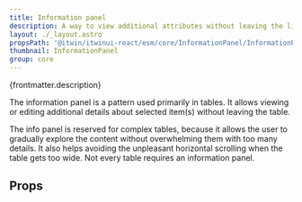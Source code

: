 ```yaml
---
title: Information panel
description: A way to view additional attributes without leaving the list of items.
layout: ./_layout.astro
propsPath: '@itwin/itwinui-react/esm/core/InformationPanel/InformationPanel.d.ts'
thumbnail: InformationPanel
group: core
---
```



<p>{frontmatter.description}</p>

<Placeholder componentPageName='core-informationpanel' />

<LiveExample src='InformationPanel.main.tsx'>
  <AllExamples.InformationPanelMainExample client:load />
</LiveExample>

The information panel is a pattern used primarily in tables. It allows viewing or editing additional details about selected item(s) without leaving the table.

The info panel is reserved for complex tables, because it allows the user to gradually explore the content without overwhelming them with too many details. It also helps avoiding the unpleasant horizontal scrolling when the table gets too wide. Not every table requires an information panel.

## Props

<PropsTable path={frontmatter.propsPath} />
